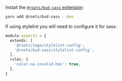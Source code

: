 Install the [`@roots/bud-sass` extension](/extensions/bud-sass):

```sh npm2yarn
yarn add @roots/bud-sass --dev
```

If using stylelint you will need to configure it for sass:

```ts
module.exports = {
  extends: [
    '@roots/sage/stylelint-config',
    '@roots/bud-sass/stylelint-config',
  ],
  rules: {
    'color-no-invalid-hex': true,
  },
}
```

